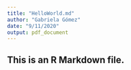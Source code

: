 ---
title: "HelloWorld.md"
author: "Gabriela Gómez"
date: "9/11/2020"
output: pdf_document
---
## This is an R Markdown file.

